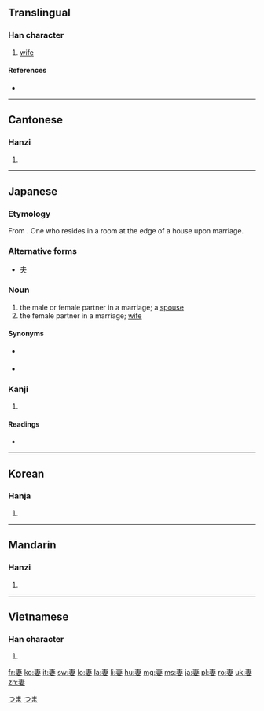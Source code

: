 ==Translingual==

===Han character===
{{Han char|rn=38|rad=女|as=05|sn=8|four=5040<sub>4</sub>|canj=十中女 (JLV)}}

# [[wife]]

====References====
* {{Han ref|kx=0257.300|dkj=06140|dj=0522.250|hdz=21036.020|uh=59BB|ud=22971|bh=A964|bd=43364}}

----

==Cantonese==

===Hanzi===
{{yue-hanzi|jyut=|y=chai1}}

# {{defn|lang=yue|sort=女05}}

----

==Japanese==

===Etymology===
From {{term|端|tsuma|edge}}. One who resides in a room at the edge of a house upon marriage. 

===Alternative forms===
* [[夫]]

===Noun===
{{ja-noun|k|hira=つま|rom=tsuma}}

# the male or female partner in a marriage; a [[spouse]]
# the female partner in a marriage; [[wife]]

====Synonyms====
* {{sense|one’s own wife}} {{term|家内|tr=かない, kanai|sc=Jpan|lang=ja}}
* {{sense|spouse}} {{term|配偶者|tr=はいぐうしゃ, haigūsha|sc=Jpan|lang=ja}}

===Kanji===
{{ja-kanji|grade=5|rs=女05}}

# {{defn|lang=ja|sort=女05}}

====Readings====
* {{ja-readings|on=[[さい]] (sai)|kun=[[つま]] (tsuma), [[めあわせる]] (meawaseru)}}

[[Category:1000 Japanese basic words|つま]]
[[Category:ja:Family|つま]]

----

==Korean==

===Hanja===
{{ko-hanja|hangeul=처|rv=cheo|mr=ch'ŏ}}

# {{defn|lang=ko|sort=女05}}

----

==Mandarin==

===Hanzi===
{{cmn-hanzi|pin=[[qī]] ([[qi1]])|wg=ch'i<sup>1</sup>}}

# {{defn|lang=cmn|sort=女05}}

----

==Vietnamese==

===Han character===
{{vi-hantu|[[thê]], [[thế]]|rs=女05}}

# {{defn|lang=vi|sort=女05}}

[[fr:妻]]
[[ko:妻]]
[[it:妻]]
[[sw:妻]]
[[lo:妻]]
[[la:妻]]
[[li:妻]]
[[hu:妻]]
[[mg:妻]]
[[ms:妻]]
[[ja:妻]]
[[pl:妻]]
[[ro:妻]]
[[uk:妻]]
[[zh:妻]]